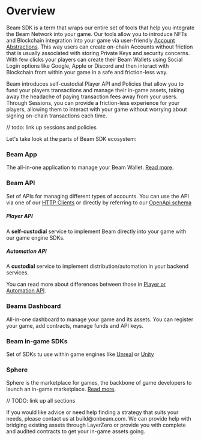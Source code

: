 
# Overview

Beam SDK is a term that wraps our entire set of tools that help you integrate the Beam Network into your game.
Our tools allow you to introduce NFTs and Blockchain integration into your game via user-friendly [Account Abstractions](https://ethereum.org/en/roadmap/account-abstraction/). This way users can create on-chain Accounts without friction that is usually associated with storing Private Keys and security concerns. With few clicks your players can create their Beam Wallets using Social Login options like Google, Apple or Discord and then interact with Blockchain from within your game in a safe and friction-less way.

Beam introduces self-custodial Player API and Policies that allow you to fund your players transactions and manage their in-game assets, taking away the headache of paying transaction fees away from your users.
Through Sessions, you can provide a friction-less experience for your players, allowing them to interact with your game without worrying about signing on-chain transactions each time.

// todo: link up sessions and policies

Let's take look at the parts of Beam SDK ecosystem:

### Beam App
The all-in-one application to manage your Beam Wallet. [Read more](/sdk/beam-app).

### Beam API
Set of APIs for managing different types of accounts.
You can use the API via one of our [HTTP Clients](/sdk/api/api-clients) or directly by referring to our [OpenApi schema](/sdk/api/api-reference)

##### Player API
A **self-custodial** service to implement Beam directly into your game with our game engine SDKs.

##### Automation API
A **custodial** service to implement distribution/automation in your backend services.

You can read more about differences between those in [Player or Automation API](/sdk/beam-player-vs-automation).

### Beams Dashboard
All-in-one dashboard to manage your game and its assets. You can register your game, add contracts, manage funds and API keys.

### Beam in-game SDKs
Set of SDKs tu use within game engines like [Unreal](/sdk/ingame-sdks/unreal) or [Unity](/sdk/ingame-sdks/unity)

### Sphere
Sphere is the marketplace for games, the backbone of game developers to launch an in-game marketplace. [Read more](/sdk/sphere/introduction).

// TODO: link up all sections

<Callout type="warning" emoji="⚠️">
  If you would like advice or need help finding a strategy that suits your needs, please contact us at build@onbeam.com. We can provide help with bridging existing assets through LayerZero or provide you with complete and audited contracts to get your in-game assets going.
</Callout>
